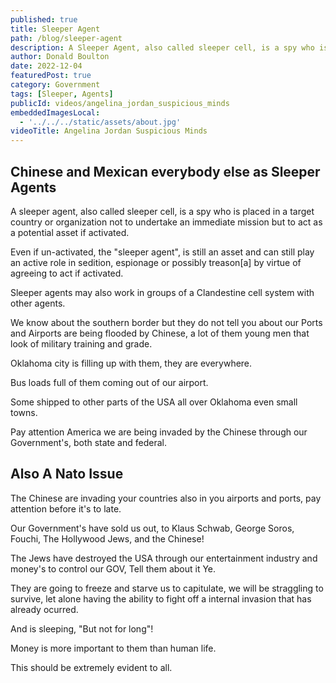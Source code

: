 ```yaml
---
published: true
title: Sleeper Agent
path: /blog/sleeper-agent
description: A Sleeper Agent, also called sleeper cell, is a spy who is placed in a target country or organization.
author: Donald Boulton
date: 2022-12-04
featuredPost: true
category: Government
tags: [Sleeper, Agents]
publicId: videos/angelina_jordan_suspicious_minds
embeddedImagesLocal:
  - '../../../static/assets/about.jpg'
videoTitle: Angelina Jordan Suspicious Minds
---
```


## Chinese and Mexican everybody else as Sleeper Agents

A sleeper agent, also called sleeper cell, is a spy who is placed in a target country or organization not to undertake an immediate mission but to act as a potential asset if activated.

Even if un-activated, the "sleeper agent", is still an asset and can still play an active role in sedition, espionage or possibly treason[a] by virtue of agreeing to act if activated.

Sleeper agents may also work in groups of a Clandestine cell system with other agents.

We know about the southern border but they do not tell you about our Ports and Airports are being flooded by Chinese, a lot of them young men that look of military training and grade.

Oklahoma city is filling up with them, they are everywhere.

Bus loads full of them coming out of our airport.

Some shipped to other parts of the USA all over Oklahoma even small towns.

Pay attention America we are being invaded by the Chinese through our Government's, both state and federal.

## Also A Nato Issue

The Chinese are invading your countries also in you airports and ports, pay attention before it's to late.

Our Government's have sold us out, to Klaus Schwab, George Soros, Fouchi, The Hollywood Jews, and the Chinese!

The Jews have destroyed the USA through our entertainment industry and money's to control our GOV, Tell them about it Ye.

They are going to freeze and starve us to capitulate, we will be straggling to survive, let alone having the ability to fight off a internal invasion that has already ocurred.

And is sleeping, "But not for long"!

Money is more important to them than human life.

This should be extremely evident to all.
